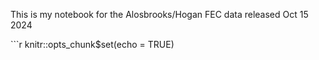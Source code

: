 This is my notebook for the Alosbrooks/Hogan FEC data released Oct 15 2024

```r
knitr::opts_chunk$set(echo = TRUE)